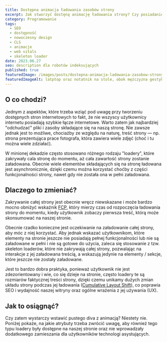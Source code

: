 ```yaml
---
title: Dostępna animacja ładowania zasobów strony
excerpt: Jak stworzyć dostęną animację ładowania strony? Czy posiadanie takiej animacji to dobry pomysł? To i więcej dowiesz się z tego artykułu.
category: Programowanie
tags:
  - SEO
  - dostępność
  - nowoczesny design
  - CLS
  - animacje
  - web vitals
  - skeleton loader
date: 2023.06.27
seo: description dla robotów indeksujących
published: true
featuredImage: /images/posts/dostepna-animacja-ladowania-zasobow-strony/featured-image.jpg
featuredImageAlt: latptop oraz notatnik na stole, obok mężczyzna gestykuluje rękoma
---
```


## O co chodzi?

Jednym z aspektów, które trzeba wziąć pod uwagę przy tworzeniu dostępnych stron internetowych to fakt, że nie wszyscy użytkownicy internetu posiadają szybkie łącze internetowe. Warto zatem jak najbardziej "odchudzać" pliki i zasoby składające się na naszą stronę. Nie zawsze jednak jest to możliwe, chociażby ze względu na naturę, treść strony — np. strona prezentująca prace fotografa, która zawiera wiele zdjęć (choć i tu można wiele zdziałać).

W minionej dekadzie często stosowano różnego rodzaju "loadery", które zakrywały cala stronę do momentu, aż cała zawartość strony zostanie załadowana. Obecnie wiele elementów składających się na stronę ładowana jest asynchronicznie, dzięki czemu można korzystać choćby z części funkcjonalności strony, nawet gdy nie została ona w pełni załadowana.

## Dlaczego to zmieniać?

Zakrywanie całej strony jest obecnie wręcz niewskazane i może bardzo mocno obniżyć wskaźnik [FCP](https://web.dev/fcp/), który mierzy czas od rozpoczęcia ładowania strony do momentu, kiedy użytkownik zobaczy pierwsza treść, którą może skonsumować na naszej stronie.

Obecnie rzadko konieczne jest oczekiwanie na załadowanie całej strony, aby móc z niej korzystać. Aby jednak wskazać użytkownikom, które elementy na stronie jeszcze nie posiadają pełnej funkcjonalności lub nie są załadowane w pełni i nie są gotowe do użycia, zaleca się stosowanie z tzw. skeleton loaderów, które nie zakrywają całej strony, pozwalając na interakcje z jej załadowana treścią, a wskazują jedynie na elementy / sekcje, które jeszcze nie zostały załadowane.

Jest to bardzo dobra praktyka, ponieważ użytkownik nie jest zdezorientowany i wie, co się dzieje na stronie, często loadery te są rozmiarów faktycznej treści strony, dzięki czemu unikamy dużych zmian układu strony podczas jej ładowania ([Cumulative Layout Shift](https://web.dev/cls/)), co poprawia SEO i wydajność naszej witryny oraz ogólne wrażenia z jej używania (UX).

## Jak to osiągnąć?

Czy zatem wystarczy wstawić pustego diva z animacją? Niestety nie. Poniżej pokaże, na jakie atrybuty trzeba zwrócić uwagę, aby również tego typu loadery były dostępne na naszej stronie oraz nie wprowadzały dodatkowego zamieszania dla użytkowników technologi asystujących.

